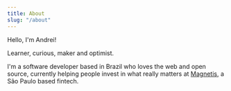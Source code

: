 ```yaml
---
title: About
slug: "/about"
---
```


Hello, I'm Andrei!

Learner, curious, maker and optimist.

I'm a software developer based in Brazil who loves the web and open source, currently helping people invest in what really matters at [Magnetis](https://magnetis.com.br/), a São Paulo based fintech.